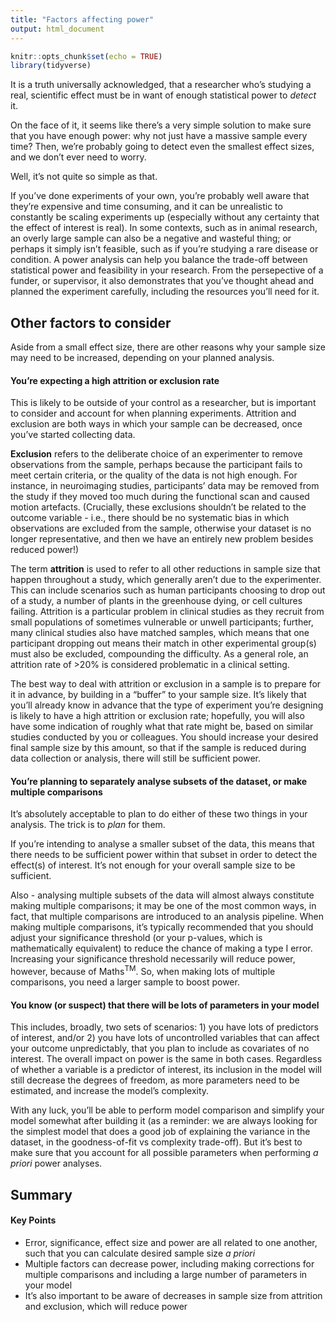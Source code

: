 ```yaml
---
title: "Factors affecting power"
output: html_document
---
```


```r
knitr::opts_chunk$set(echo = TRUE)
library(tidyverse)
```

It is a truth universally acknowledged, that a researcher who's studying a real, scientific effect must be in want of enough statistical power to *detect* it.

On the face of it, it seems like there's a very simple solution to make sure that you have enough power: why not just have a massive sample every time? Then, we're probably going to detect even the smallest effect sizes, and we don't ever need to worry.

Well, it's not quite so simple as that.

If you've done experiments of your own, you're probably well aware that they're expensive and time consuming, and it can be unrealistic to constantly be scaling experiments up (especially without any certainty that the effect of interest is real). In some contexts, such as in animal research, an overly large sample can also be a negative and wasteful thing; or perhaps it simply isn't feasible, such as if you're studying a rare disease or condition. A power analysis can help you balance the trade-off between statistical power and feasibility in your research. From the persepective of a funder, or supervisor, it also demonstrates that you've thought ahead and planned the experiment carefully, including the resources you'll need for it.

## Other factors to consider

Aside from a small effect size, there are other reasons why your sample size may need to be increased, depending on your planned analysis.

#### You're expecting a high attrition or exclusion rate
This is likely to be outside of your control as a researcher, but is important to consider and account for when planning experiments. Attrition and exclusion are both ways in which your sample can be decreased, once you've started collecting data.

**Exclusion** refers to the deliberate choice of an experimenter to remove observations from the sample, perhaps because the participant fails to meet certain criteria, or the quality of the data is not high enough. For instance, in neuroimaging studies, participants' data may be removed from the study if they moved too much during the functional scan and caused motion artefacts. (Crucially, these exclusions shouldn't be related to the outcome variable - i.e., there should be no systematic bias in which observations are excluded from the sample, otherwise your dataset is no longer representative, and then we have an entirely new problem besides reduced power!)

The term **attrition** is used to refer to all other reductions in sample size that happen throughout a study, which generally aren't due to the experimenter. This can include scenarios such as human participants choosing to drop out of a study, a number of plants in the greenhouse dying, or cell cultures failing. Attrition is a particular problem in clinical studies as they recruit from small populations of sometimes vulnerable or unwell participants; further, many clinical studies also have matched samples, which means that one participant dropping out means their match in other experimental group(s) must also be excluded, compounding the difficulty. As a general role, an attrition rate of >20% is considered problematic in a clinical setting.

The best way to deal with attrition or exclusion in a sample is to prepare for it in advance, by building in a "buffer" to your sample size. It's likely that you'll already know in advance that the type of experiment you're designing is likely to have a high attrition or exclusion rate; hopefully, you will also have some indication of roughly what that rate might be, based on similar studies conducted by you or colleagues. You should increase your desired final sample size by this amount, so that if the sample is reduced during data collection or analysis, there will still be sufficient power. 

#### You're planning to separately analyse subsets of the dataset, or make multiple comparisons
It's absolutely acceptable to plan to do either of these two things in your analysis. The trick is to *plan* for them.

If you're intending to analyse a smaller subset of the data, this means that there needs to be sufficient power within that subset in order to detect the effect(s) of interest. It's not enough for your overall sample size to be sufficient.

Also - analysing multiple subsets of the data will almost always constitute making multiple comparisons; it may be one of the most common ways, in fact, that multiple comparisons are introduced to an analysis pipeline. When making multiple comparisons, it's typically recommended that you should adjust your significance threshold (or your p-values, which is mathematically equivalent) to reduce the chance of making a type I error. Increasing your significance threshold necessarily will reduce power, however, because of Maths^TM^. So, when making lots of multiple comparisons, you need a larger sample to boost power.

#### You know (or suspect) that there will be lots of parameters in your model
This includes, broadly, two sets of scenarios: 1) you have lots of predictors of interest, and/or 2) you have lots of uncontrolled variables that can affect your outcome unpredictably, that you plan to include as covariates of no interest. The overall impact on power is the same in both cases. Regardless of whether a variable is a predictor of interest, its inclusion in the model will still decrease the degrees of freedom, as more parameters need to be estimated, and increase the model's complexity. 

With any luck, you'll be able to perform model comparison and simplify your model somewhat after building it (as a reminder: we are always looking for the simplest model that does a good job of explaining the variance in the dataset, in the goodness-of-fit vs complexity trade-off). But it's best to make sure that you account for all possible parameters when performing *a priori* power analyses.

## Summary

::: {.callout-tip}
#### Key Points

- Error, significance, effect size and power are all related to one another, such that you can calculate desired sample size *a priori*
- Multiple factors can decrease power, including making corrections for multiple comparisons and including a large number of parameters in your model
- It's also important to be aware of decreases in sample size from attrition and exclusion, which will reduce power
:::
